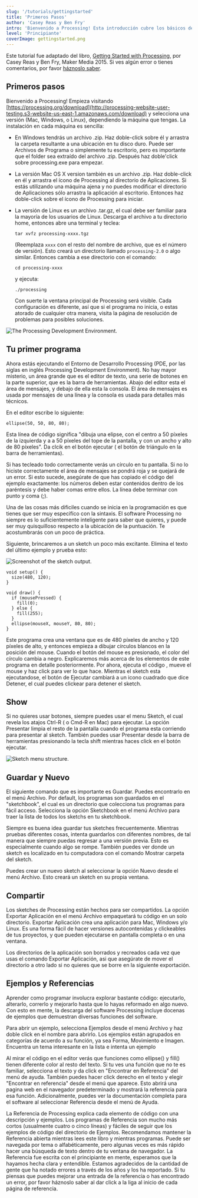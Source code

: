 ```yaml
---
slug: '/tutorials/gettingstarted'
title: 'Primeros Pasos'
author: 'Casey Reas y Ben Fry'
intro: 'Bienvenido a Processing! Esta introducción cubre los básicos de escribir código en Processing.'
level: 'Principiante'
coverImage: gettingstarted.png
---
```


<Note>

  Este tutorial fue adaptado del libro, [Getting Started with Processing](http://processing-website-user-testing.s3-website-us-east-1.amazonaws.com/download), por Casey Reas y Ben Fry, Maker Media 2015. Si ves algún error o tienes comentarios, por favor [háznoslo saber](https://github.com/processing/processing-docs/issues).

</Note>

## Primeros pasos

Bienvenido a Processing! Empieza visitando [https://processing.org/download](http://processing-website-user-testing.s3-website-us-east-1.amazonaws.com/download)  y selecciona una versión (Mac, Windows, o Linux), dependiendo la máquina que tengas. La instalación en cada máquina es sencilla:

- En Windows tendrás un archivo .zip. Haz doble-click sobre él y arrastra la carpeta resultante a una ubicación en tu disco duro. Puede ser Archivos de Programa o simplemente tu escritorio, pero es importante que el folder sea extraído del archivo .zip. Después haz doble'click sobre processing.exe para empezar.

- La versión Mac OS X version también es un  archivo .zip. Haz doble-click en él y arrastra el ícono de Processing al directorio de Aplicaciones. Si estás utilizando una máquina ajena y no puedes modificar el directorio de Aplicaciones sólo arrastra la aplicación al escritorio. Entonces haz doble-click sobre el ícono de Processing para iniciar.

- La versión de Linux es un archivo .tar.gz, el cual debe ser familiar para la mayoría de los usuarios de Linux. Descarga el archivo a tu directorio home, entonces abre una terminal y teclea:

  `tar xvfz processing-xxxx.tgz`

  (Reemplaza `xxxx` con el resto del nombre de archivo, que es el número de versión). Esto creará un directorio llamado `processing-2.0` o algo similar. Entonces cambia a ese directorio con el comando:

  `cd processing-xxxx`

  y ejecuta:

  `./processing`

  Con suerte la ventana principal de Processing será visible. Cada configuración es diferente, así que si el programa no inicia, o estas atorado de cualquier otra manera, visita la página de resolución de problemas para posibles soluciones.


![The Processing Development Environment.](./Fig_02_01.png)

## Tu primer programa

Ahora estás ejecutando el Entorno de Desarrollo Processing (PDE, por las siglas en inglés Processing Development Environment). No hay mayor misterio, un área grande que es el editor de texto, una serie de botones en la parte superior, que es la barra de herramientas. Abajo del editor esta el área de mensajes, y debajo de ella esta la consola. El área de mensajes es usada por mensajes de una línea y la consola es usada para detalles más técnicos.

En el editor escribe lo siguiente:

`ellipse(50, 50, 80, 80);`

Esta línea de código significa "dibuja una elipse, con el centro a 50 píxeles de la izquierda y a a 50 píxeles del tope de la pantalla, y con un ancho y alto de 80 píxeles". Da clcik en el botón ejecutar ( el botón de triángulo en la barra de herramientas).

Si has tecleado todo correctamente verás un círculo en tu pantalla. Si no lo hiciste correctamente el área de mensajes se pondrá roja y se quejará de un error. Si esto sucede, asegúrate de que has copiado el código del ejemplo exactamente: los números deben estar contenidos dentro de los paréntesis y debe haber comas entre ellos. La línea debe terminar con punto y coma (;).

Una de las cosas más dificiles cuando se inicia en la programación es que tienes que ser muy especifíco con la sintaxis. El software Processing no siempre es lo suficientemente inteligente para saber que quieres, y puede ser muy quisquilloso respecto a la ubicación de la puntuación. Te acostumbrarás con un poco de práctica.

Siguiente, brincaremos a un sketch un poco más excitante. Elimina el texto del último ejemplo y prueba esto:

<FixedImage width={480} center>

  ![Screenshot of the sketch output.](./Ex_02_02.png)

</FixedImage>

```
void setup() {
  size(480, 120);
}

void draw() {
  if (mousePressed) {
    fill(0);
  } else {
    fill(255);
  }
  ellipse(mouseX, mouseY, 80, 80);
}
```
Este programa crea una ventana que es de 480 píxeles de ancho y 120 píxeles de alto, y entonces empieza a dibujar círculos blancos en la posición del mouse. Cuando el botón del mouse es presionado, el color del círculo cambia a negro.  Explicaremos más acerca de los elementos de este programa en detalle posteriormente. Por ahora, ejecuta el código , mueve el mouse y haz click para ver lo que hace. Mientras el sketch esta ejecutandose, el botón de Ejecutar cambiará a un icono cuadrado que dice Detener, el cual puedes clickear para detener el sketch.

## Show
Si no quieres usar botones, siempre puedes usar el menu Sketch, el cual revela los atajos Ctrl-R ( o Cmd-R en Mac) para ejecutar. La opción Presentar limpia el resto de la pantalla cuando el programa esta corriendo para presentar al sketch. También puedes usar Presentar desde la barra de herramientas presionando la tecla shift mientras haces click en el botón ejecutar.

<FixedImage width={204}>

  ![Sketch menu structure.](./Menu-SketchPresent.png)

</FixedImage>

## Guardar y Nuevo

El siguiente comando que es importante es Guardar. Puedes encontrarlo en el menú Archivo. Por default, los programas son guardados en el "sketchbook", el cual es un directorio que colecciona tus programas para fácil acceso. Selecciona la opción Sketchbook en el menú Archivo para traer la lista de todos los sketchs en tu sketchbook.

Siempre es buena idea guardar tus sketches frecuentemente. Mientras pruebas diferentes cosas, intenta guardarlos con diferentes nombres, de tal manera que siempre puedas regresar a una versión previa. Esto es especialmente cuando algo se rompe. También puedes ver donde un sketch es localizado en tu computadora con el comando Mostrar carpeta del sketch.

Puedes crear un nuevo sketch al seleccionar la opción Nuevo desde el menú Archivo. Esto creará un sketch en su propia ventana.

## Compartir

Los sketches de Processing están hechos para ser compartidos. La opción Exportar Aplicación en el menú Archivo empaquetará tu código en un solo directorio. Exportar Aplicación crea una aplicación para Mac, Windows y/o Linux. Es una forma fácil de hacer versiones autocontenidas y clickeables de tus proyectos, y que pueden ejecutarse en pantalla completa o en una ventana.

Los directorios de la aplicación son borrados y recreados cada vez que usas el comando Exportar Aplicación, asi que asegúrate de mover el directorio a otro lado si no quieres que se borre en la siguiente exportación.

## Ejemplos y Referencias

Aprender como programar involucra explorar bastante código: ejecutarlo, alterarlo, correrlo y mejorarlo hasta que lo hayas reformado en algo nuevo. Con esto en mente, la descarga del software Processing incluye docenas de ejemplos que demuestran diversas funciones del software.

Para abrir un ejemplo, selecciona Ejemplos desde el menú Archivo y haz doble click en el nombre para abrirlo. Los ejemplos están agrupados en categorías de acuerdo a su función, ya sea Forma, Movimiento e Imagen. Encuentra un tema interesante en la lista e intenta un ejemplo


Al mirar el código en el editor verás que funciones como  ellipse() y fill() tienen diferente color al resto del texto. Si tu ves una función que no te es familiar, selecciona el texto y da click en "Encontrar en Referencia" del menú de ayuda.  También puedes hacer click derecho en el texto y elegir "Encontrar en referencia" desde el menú que aparece. Esto abrirá una pagina web en el navegador predeterminado y mostrará la referencia para esa función. Adicionalmente, puedes ver la documentación completa para el software al seleccionar Referencia desde el menú de Ayuda.

La Referencia de Processing explica cada elemento de código con una descripción y ejemplos. Los programas de Referencia son mucho más cortos (usualmente cuatro o cinco líneas) y fáciles de seguir que los ejemplos de código del directorio de Ejemplos. Recomendamos mantener la Referencia abierta mientras lees este libro y mientras programas. Puede ser navegada por tema o alfabéticamente, pero algunas veces es más rápido hacer una búsqueda de texto dentro de tu ventana de navegador.
La Referencia fue escrita con el principiante en mente, esperamos que la hayamos hecha clara y entendible. Estamos agradecidos de la cantidad de gente que ha notado errores a través de los años y los ha reportado. Si tu piensas que puedes mejorar una entrada de la referencia o has encontrado un error, por favor háznoslo saber al dar click a la liga al inicio de cada página de referencia.

